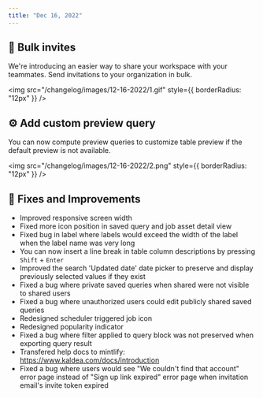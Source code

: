 ```yaml
---
title: "Dec 16, 2022"
---
```


## 📩 Bulk invites

We're introducing an easier way to share your workspace with your teammates. Send invitations to your organization in bulk.

<img
	src="/changelog/images/12-16-2022/1.gif"
	style={{ borderRadius: "12px" }}
/>
## ⚙️ Add custom preview query

You can now compute preview queries to customize table preview if the default preview is not available.

<img
	src="/changelog/images/12-16-2022/2.png"
	style={{ borderRadius: "12px" }}
/>

## 🐞 Fixes and Improvements

- Improved responsive screen width
- Fixed more icon position in saved query and job asset detail view
- Fixed bug in label where labels would exceed the width of the label when the label name was very long
- You can now insert a line break in table column descriptions by pressing `Shift` + `Enter`
- Improved the search 'Updated date' date picker to preserve and display previously selected values if they exist
- Fixed a bug where private saved queries when shared were not visible to shared users
- Fixed a bug where unauthorized users could edit publicly shared saved queries
- Redesigned scheduler triggered job icon
- Redesigned popularity indicator
- Fixed a bug where filter applied to query block was not preserved when exporting query result
- Transfered help docs to mintlify: https://www.kaldea.com/docs/introduction
- Fixed a bug where users would see "We couldn't find that account" error page instead of "Sign up link expired" error page when invitation email's invite token expired
